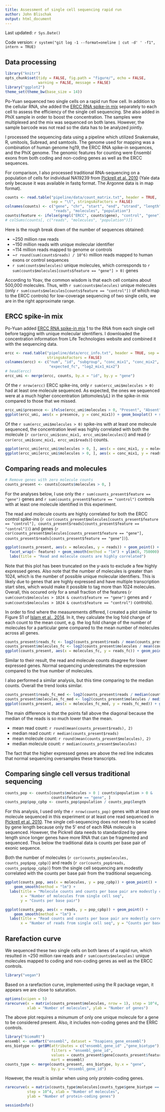 ```yaml
---
title: Assessment of single cell sequencing rapid run
author: John Blischak
output: html_document
---
```


Last updated: `r Sys.Date()`

Code version: `r system("git log -1 --format=oneline | cut -d' ' -f1", intern = TRUE)`

## Data processing

```r
library("knitr")
opts_chunk$set(tidy = FALSE, fig.path = "figure/", echo = FALSE,
               warning = FALSE, message = FALSE)
library("ggplot2")
theme_set(theme_bw(base_size = 14))
```

Po-Yuan sequenced two single cells on a rapid run flow cell.
In addition to the cellular RNA, she added the [ERCC RNA spike-in mix][ercc] separately to each cell to assess the efficiency of the single cell sequencing.
She also added in PhiX sample in order to boost the concentration.
The samples were multiplexed and the mix was sequenced on both lanes.
However, the sample barcode was not read so the data has to be analyzed jointly.

I processed the sequencing data using a pipeline which utilized Snakemake, R, umitools, Subread, and samtools.
The genome used for mapping was a combination of human genome hg19, the ERCC RNA spike-in sequences, and the PhiX genome.
The genomic features for counting were Ensembl exons from both coding and non-coding genes as well as the ERCC sequences.

For comparison, I also processed traditional RNA-sequencing on a population of cells for individual NA19239 from [Pickrell et al. 2010][Pickrell2010] (Yale data only because it was available in fastq format. The Argonne data is in map format).

[Pickrell2010]: http://www.ncbi.nlm.nih.gov/geo/query/acc.cgi?acc=GSE19480

```r
counts <- read.table("pipeline/data/count_matrix.txt", header = TRUE,
                     sep = "\t", stringsAsFactors = FALSE)
colnames(counts) <- c("gene", "chr", "start", "end", "strand", "length",
                      "reads", "molecules", "population")
counts$feature <- ifelse(grepl("ERCC", counts$gene), "control", "gene")
# colSums(counts[, c("reads", "molecules", "population")])
```

Here is the rough break down of the number of sequences obtained:

*  ~250 million raw reads
*  ~150 million reads with unique molecular identifier
*  ~114 million reads mapped to genome or controls
*  ~`r round(sum(counts$reads) / 10^6)` million reads mapped to human exons or control sequences
*  `r sum(counts$molecules)` unique molecules, which corresponds to `r sum(counts$molecules[counts$feature == "gene"] > 0)` genes

According to Yoav, the common wisdom is that each cell contains about 500,000 molecules.
Thus, with `r sum(counts$molecules)` unique molecules (only `r sum(counts$molecules[counts$feature == "control"])` of which map to the ERCC controls) for low-coverage sequencing of two single cells, we are in the right approximate range.

## ERCC spike-in mix

Po-Yuan added [ERCC RNA spike-in mix][ercc] 1 to the RNA from each single cell before tagging with unique molecular identifiers.
I downloaded the concentration information from Life Technologies website and combined it with the sequencing data.

[ercc]: http://www.lifetechnologies.com/order/catalog/product/4456740

```r
ercc <- read.table("pipeline/data/ercc_info.txt", header = TRUE, sep = "\t",
                   stringsAsFactors = FALSE)
colnames(ercc) <- c("num", "id", "subgroup", "conc_mix1", "conc_mix2",
                    "expected_fc", "log2_mix1_mix2")
# head(ercc)
ercc_umi <- merge(ercc, counts, by.x = "id", by.y = "gene")
```

Of the `r nrow(ercc)` ERCC spike-ins, only `r sum(ercc_umi$molecules > 0)` had at least one molecule sequenced.
As expected, the ones we sequenced were at a much higher concentration (attomoles/&mu;L) in the spike-in mix compared to those that we missed.

```r
ercc_umi$presence <- ifelse(ercc_umi$molecules > 0, "Present", "Absent")
ggplot(ercc_umi, aes(x = presence, y = conc_mix1)) + geom_boxplot() + scale_y_log10() + labs(title = "High concentration spike-ins were sequenced", x = "Was at least one molecule sequenced?", y = "log10 concentration in mix 1")
```

Of the `r sum(ercc_umi$molecules > 0)` spike-ins with at least one molecule sequenced, the concentration level was highly correlated with both the molecule (`r cor(ercc_umi$conc_mix1, ercc_umi$molecules)`) and read (`r cor(ercc_umi$conc_mix1, ercc_umi$reads)`) counts.

```r
ggplot(ercc_umi[ercc_umi$molecules > 0, ], aes(x = conc_mix1, y = molecules)) + geom_point() + geom_smooth(method = "lm") + labs(title = "Number of molecules is highly correlated with concentration", x = "Concentration in mix 1", y = "Number of molecules") + geom_text(aes(label = id), ercc_umi[ercc_umi$conc_mix1 > 10^4, ], size = 3, hjust = 1.1)
ggplot(ercc_umi[ercc_umi$molecules > 0, ], aes(x = conc_mix1, y = reads)) + geom_point() + geom_smooth(method = "lm") + labs(title = "Number of reads is highly correlated with concentration", x = "Concentration in mix 1", y = "Number of reads") + geom_text(aes(label = id), ercc_umi[ercc_umi$conc_mix1 > 10^4, ], size = 3, hjust = 1.1)
```

## Comparing reads and molecules

```r
# Remove genes with zero molecule counts
counts_present <- counts[counts$molecules > 0, ]
```

For the analyses below, I use only the `r sum(counts_present$feature == "gene")` genes and `r sum(counts_present$feature == "control")` controls with at least one molecule identified in this experiment.

The read and molecule counts are highly correlated for both the ERCC control spike-ins (`r cor(counts_present$molecules[counts_present$feature == "control"], counts_present$reads[counts_present$feature == "control"])`) and genes (`r cor(counts_present$molecules[counts_present$feature == "gene"], counts_present$reads[counts_present$feature == "gene"])`).

```r
ggplot(counts_present, aes(x = molecules, y = reads)) + geom_point() +
  facet_wrap(~ feature) + geom_smooth(method = "lm") + ylim(0, 750000) +
  labs(title = "Read and molecule counts are highly correlated")
```

Note that this plot has been truncated on the y-axis to exclude a few highly expressed genes.
Also note that the number of molecules is greater than 1024, which is the number of possible unique molecular identifiers.
This is likely due to genes that are highly expressed and have multiple transcription start sites, which would make it possible to tag more than 1024 molecules.
Overall, this occured only for a small fraction of the features (`r sum(counts$molecules > 1024 & counts$feature == "gene")` genes and `r sum(counts$molecules > 1024 & counts$feature == "control")` controls).

In order to find where the measurements differed, I created a plot similar to Figure S1 of [Islam et al., 2014][Islam2014].
In it, they calculate the log fold change of each count to the mean count, e.g. the log fold change of the number of molecules for a particular gene compared to the mean number of molecules across all genes.

[Islam2014]: http://www.nature.com/nmeth/journal/v11/n2/full/nmeth.2772.html

```r
counts_present$reads_fc <- log2(counts_present$reads / mean(counts_present$reads))
counts_present$molecules_fc <- log2(counts_present$molecules / mean(counts_present$molecules))
ggplot(counts_present, aes(x = molecules_fc, y = reads_fc)) + geom_point() + facet_wrap(~ feature) + geom_abline(intercept = 0, slope = 1, col = "red") + labs(title = "Reads and molecules diverge at lower expression levels", x = "Log2 fold change of molecule counts to mean", y = "Log2 fold change of read counts to mean")
```

Similar to their result, the read and molecule counts disagree for lower expressed genes.
Normal sequencing underestimates the expression compared to the true number of molecules.

I also performed a similar analysis, but this time comparing to the median counts.
Overall the trend looks similar.

```r
counts_present$reads_fc_med <- log2(counts_present$reads / median(counts_present$reads))
counts_present$molecules_fc_med <- log2(counts_present$molecules / median(counts_present$molecules))
ggplot(counts_present, aes(x = molecules_fc_med, y = reads_fc_med)) + geom_point() + facet_wrap(~ feature) + geom_abline(intercept = 0, slope = 1, col = "red") + labs(title = "Reads and molecules diverge at lower expression levels", x = "Log2 fold change of molecule counts to median", y = "Log2 fold change of read counts to median")
```

The main difference is that the points fall above the diagonal because the median of the reads is so much lower than the mean.

*  mean read count: `r round(mean(counts_present$reads), 2)`
*  median read count: `r median(counts_present$reads)`
*  mean molecule count: `r round(mean(counts_present$molecules), 2)`
*  median molecule count: `r median(counts_present$molecules)`

The fact that the higher expressed genes are above the red line indicates that normal sequencing oversamples these transcripts.

## Comparing single cell versus traditional sequencing

```r
counts_pop <- counts[counts$molecules > 0 | counts$population > 0 &
                     counts$feature == "gene", ]
counts_pop$pop_cpbp <- counts_pop$population / counts_pop$length
```

For this analysis, I used only the `r nrow(counts_pop)` genes with at least one molecule sequenced in this experiment or at least one read sequenced in [Pickrell et al. 2010][Pickrell2010].
The single cell-sequencing does not need to be scaled by gene length because only the 5' end of each RNA molecule is sequenced.
However, the Pickrell data needs to standardized by gene length since longer genes have more RNA that can be fragmented and sequenced.
Thus below the traditional data is counts per base pair of exonic sequence.

Both the number of molecules (`r cor(counts_pop$molecules, counts_pop$pop_cpbp)`) and reads (`r cor(counts_pop$reads, counts_pop$pop_cpbp)`) from the single cell sequencing are modestly correlated with the counts per base pair from the traditional sequencing.

```r
ggplot(counts_pop, aes(x = molecules, y = pop_cpbp)) + geom_point() +
    geom_smooth(method = "lm") +
  labs(title = "Molecule counts and counts per base pair are modestly correlated",
       x = "Number of molecules from single cell seq",
       y = "Counts per base pair")
```

```r
ggplot(counts_pop, aes(x = reads, y = pop_cpbp)) + geom_point() +
    geom_smooth(method = "lm") +
  labs(title = "Read counts and counts per base pair are modestly correlated",
       x = "Number of reads from single cell seq", y = "Counts per base pair")
```

## Rarefaction curve

We sequenced these two single cells on both lanes of a rapid run, which resulted in ~250 million raw reads and `r sum(counts$molecules)` unique molecules mapped to coding and non-coding genes as well as the ERCC controls.

```r
library("vegan")
```

Based on a rarefaction curve, implemented using the R package vegan, it appears we are close to saturation.

```r
options(scipen = 5)
rarecurve(x = matrix(counts_present$molecules, nrow = 1), step = 10^4,
          xlab = "Number of molecules", ylab = "Number of genes")
```

The above plot requires a minumum of only one unique molecule for a gene to be considered present.
Also, it includes non-coding genes and the ERRC controls.

```r
library("biomaRt")
ensembl <- useMart("ensembl", dataset = "hsapiens_gene_ensembl")
ens_biotype <- getBM(attributes = c("ensembl_gene_id" ,"gene_biotype"),
                     filters = "ensembl_gene_id",
                     values = counts_present$gene[counts_present$feature == "gene"],
                     mart = ensembl)
counts_type <- merge(counts_present, ens_biotype, by.x = "gene",
                     by.y = "ensembl_gene_id")
```

However, the result is similar when using only protein-coding genes.

```r
rarecurve(x = matrix(counts_type$molecules[counts_type$gene_biotype == "protein_coding"], nrow = 1),
          step = 10^4, xlab = "Number of molecules",
          ylab = "Number of protein-coding genes")
```

```r
sessionInfo()
```

